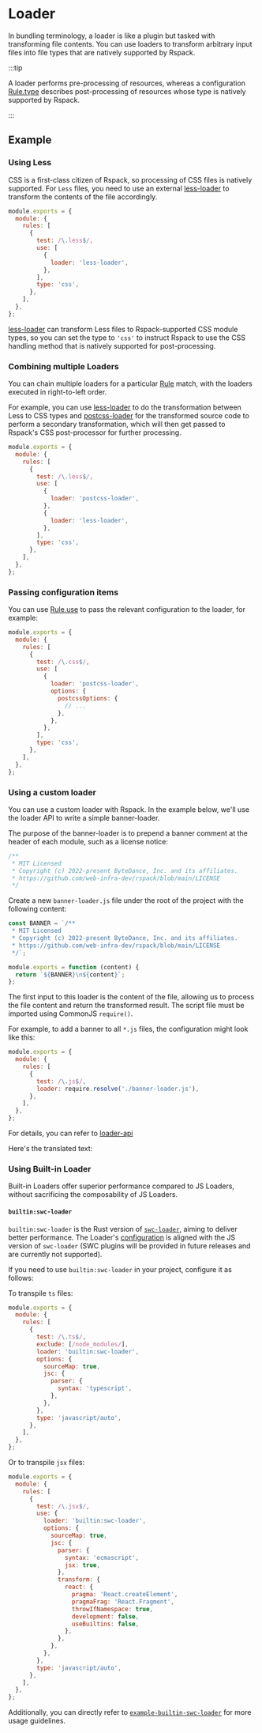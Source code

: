 # Loader

In bundling terminology, a loader is like a plugin but tasked with transforming file contents. You can use loaders to transform arbitrary input files into file types that are natively supported by Rspack.

:::tip

A loader performs pre-processing of resources, whereas a configuration [Rule.type](/config/module#ruletype) describes post-processing of resources whose type is natively supported by Rspack.

:::

## Example

### Using Less

CSS is a first-class citizen of Rspack, so processing of CSS files is natively supported. For `Less` files, you need to use an external [less-loader](https://github.com/webpack-contrib/less-loader) to transform the contents of the file accordingly.

```js title="rspack.config.js"
module.exports = {
  module: {
    rules: [
      {
        test: /\.less$/,
        use: [
          {
            loader: 'less-loader',
          },
        ],
        type: 'css',
      },
    ],
  },
};
```

[less-loader](https://github.com/webpack-contrib/less-loader) can transform Less files to Rspack-supported CSS module types, so you can set the type to `'css'` to instruct Rspack to use the CSS handling method that is natively supported for post-processing.

### Combining multiple Loaders

You can chain multiple loaders for a particular [Rule](/config/module#rule) match, with the loaders executed in right-to-left order.

For example, you can use [less-loader](https://github.com/webpack-contrib/less-loader) to do the transformation between Less to CSS types and [postcss-loader](https://github.com/webpack-contrib/postcss-loader) for the transformed source code to perform a secondary transformation, which will then get passed to Rspack's CSS post-processor for further processing.

```js title="rspack.config.js"
module.exports = {
  module: {
    rules: [
      {
        test: /\.less$/,
        use: [
          {
            loader: 'postcss-loader',
          },
          {
            loader: 'less-loader',
          },
        ],
        type: 'css',
      },
    ],
  },
};
```

### Passing configuration items

You can use [Rule.use](/config/module#ruleuse) to pass the relevant configuration to the loader, for example:

```js title="rspack.config.js"
module.exports = {
  module: {
    rules: [
      {
        test: /\.css$/,
        use: [
          {
            loader: 'postcss-loader',
            options: {
              postcssOptions: {
                // ...
              },
            },
          },
        ],
        type: 'css',
      },
    ],
  },
};
```

### Using a custom loader

You can use a custom loader with Rspack. In the example below, we'll use the loader API to write a simple banner-loader.

The purpose of the banner-loader is to prepend a banner comment at the header of each module, such as a license notice:

```js
/**
 * MIT Licensed
 * Copyright (c) 2022-present ByteDance, Inc. and its affiliates.
 * https://github.com/web-infra-dev/rspack/blob/main/LICENSE
 */
```

Create a new `banner-loader.js` file under the root of the project with the following content:

```js title="banner-loader.js"
const BANNER = `/**
 * MIT Licensed
 * Copyright (c) 2022-present ByteDance, Inc. and its affiliates.
 * https://github.com/web-infra-dev/rspack/blob/main/LICENSE
 */`;

module.exports = function (content) {
  return `${BANNER}\n${content}`;
};
```

The first input to this loader is the content of the file, allowing us to process the file content and return the transformed result. The script file must be imported using CommonJS `require()`.

For example, to add a banner to all `*.js` files, the configuration might look like this:

```js title="rspack.config.js"
module.exports = {
  module: {
    rules: [
      {
        test: /\.js$/,
        loader: require.resolve('./banner-loader.js'),
      },
    ],
  },
};
```

For details, you can refer to [loader-api](/api/loader-api)

Here's the translated text:

### Using Built-in Loader

Built-in Loaders offer superior performance compared to JS Loaders, without sacrificing the composability of JS Loaders.

#### `builtin:swc-loader`

`builtin:swc-loader` is the Rust version of [`swc-loader`](https://github.com/swc-project/pkgs/tree/main/packages/swc-loader), aiming to deliver better performance. The Loader's [configuration](https://swc.rs/docs/configuration/compilation) is aligned with the JS version of `swc-loader` (SWC plugins will be provided in future releases and are currently not supported).

If you need to use `builtin:swc-loader` in your project, configure it as follows:

To transpile `ts` files:

```js
module.exports = {
  module: {
    rules: [
      {
        test: /\.ts$/,
        exclude: [/node_modules/],
        loader: 'builtin:swc-loader',
        options: {
          sourceMap: true,
          jsc: {
            parser: {
              syntax: 'typescript',
            },
          },
        },
        type: 'javascript/auto',
      },
    ],
  },
};
```

Or to transpile `jsx` files:

```js
module.exports = {
  module: {
    rules: [
      {
        test: /\.jsx$/,
        use: {
          loader: 'builtin:swc-loader',
          options: {
            sourceMap: true,
            jsc: {
              parser: {
                syntax: 'ecmascript',
                jsx: true,
              },
              transform: {
                react: {
                  pragma: 'React.createElement',
                  pragmaFrag: 'React.Fragment',
                  throwIfNamespace: true,
                  development: false,
                  useBuiltins: false,
                },
              },
            },
          },
        },
        type: 'javascript/auto',
      },
    ],
  },
};
```

Additionally, you can directly refer to [`example-builtin-swc-loader`](https://github.com/web-infra-dev/rspack/tree/main/examples/builtin-swc-loader) for more usage guidelines.
